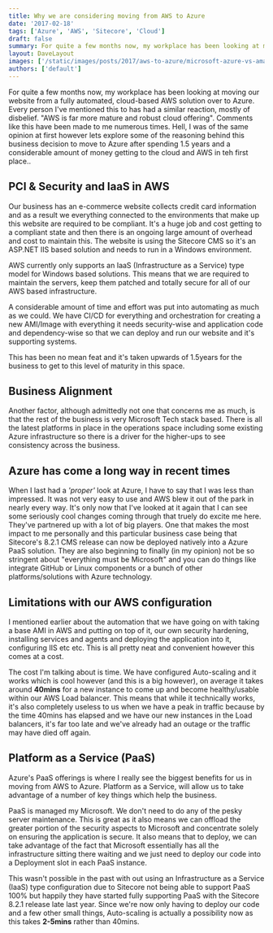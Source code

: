 ```yaml
---
title: Why we are considering moving from AWS to Azure
date: '2017-02-18'
tags: ['Azure', 'AWS', 'Sitecore', 'Cloud']
draft: false
summary: For quite a few months now, my workplace has been looking at moving our website from a fully automated, cloud-based AWS solution over to Azure. Every person I've mentioned this to has had a similar reaction, mostly of disbelief. "AWS is far more mature and robust cloud offering".
layout: DaveLayout
images: ['/static/images/posts/2017/aws-to-azure/microsoft-azure-vs-amazon-aws-comparison-between-two-cloud-computing-giants-1.jpg']
authors: ['default']
---
```


For quite a few months now, my workplace has been looking at moving our website from a fully automated, cloud-based AWS solution over to Azure. Every person I've mentioned this to has had a similar reaction, mostly of disbelief. "AWS is far more mature and robust cloud offering". Comments like this have been made to me numerous times. Hell, I was of the same opinion at first however lets explore some of the reasoning behind this business decision to move to Azure after spending 1.5 years and a considerable amount of money getting to the cloud and AWS in teh first place..

## PCI & Security and IaaS in AWS
Our business has an e-commerce website collects credit card information and as a result we everything connected to the environments that make up this website are required to be compliant. It's a huge job and cost getting to a compliant state and then there is an ongoing large amount of overhead and cost to maintain this. The website is using the Sitecore CMS so it's an ASP.NET IIS based solution and needs to run in a Windows environment.

AWS currently only supports an IaaS (Infrastructure as a Service) type model for Windows based solutions. This means that we are required to maintain the servers, keep them patched and totally secure for all of our AWS based infrastructure.

A considerable amount of time and effort was put into automating as much as we could. We have CI/CD for everything and orchestration for creating a new AMI/Image with everything it needs security-wise and application code and dependency-wise so that we can deploy and run our website and it's supporting systems.

This has been no mean feat and it's taken upwards of 1.5years for the business to get to this level of maturity in this space.

## Business Alignment
Another factor, although admittedly not one that concerns me as much, is that the rest of the business is very Microsoft Tech stack based. There is all the latest platforms in place in the operations space including some existing Azure infrastructure so there is a driver for the higher-ups to see consistency across the business.

## Azure has come a long way in recent times
When I last had a *'proper'* look at Azure, I have to say that I was less than impressed. It was not very easy to use and AWS blew it out of the park in nearly every way. It's only now that I've looked at it again that I can see some seriously cool changes coming through that truely do excite me here. They've partnered up with a lot of big players. One that makes the most impact to me personally and this particular business case being that Sitecore's 8.2.1 CMS release can now be deployed natively into a Azure PaaS solution. They are also beginning to finally (in my opinion) not be so stringent about "everything must be Microsoft" and you can do things like integrate GitHub or Linux components or a bunch of other platforms/solutions with Azure technology.

## Limitations with our AWS configuration
I mentioned earlier about the automation that we have going on with taking a base AMI in AWS and putting on top of it, our own security hardening, installing services and agents and deploying the application into it, configuring IIS etc etc. This is all pretty neat and convenient however this comes at a cost.

The cost I'm talking about is time. We have configured Auto-scaling and it works which is cool however (and this is a big however), on average it takes around **40mins** for a new instance to come up and become healthy/usable within our AWS Load balancer. This means that while it technically works, it's also completely useless to us when we have a peak in traffic because by the time 40mins has elapsed and we have our new instances in the Load balancers, it's far too late and we've already had an outage or the traffic may have died off again.

## Platform as a Service (PaaS)
Azure's PaaS offerings is where I really see the biggest benefits for us in moving from AWS to Azure. Platform as a Service, will allow us to take advantage of a number of key things which help the business.

PaaS is managed my Microsoft. We don't need to do any of the pesky server maintenance. This is great as it also means we can offload the greater portion of the security aspects to Microsoft and concentrate solely on ensuring the application is secure. It also means that to deploy, we can take advantage of the fact that Microsoft essentially has all the infrastructure sitting there waiting and we just need to deploy our code into a Deployment slot in each PaaS instance.

This wasn't possible in the past with out using an Infrastructure as a Service (IaaS) type configuration due to Sitecore not being able to support PaaS 100% but happily they have started fully supporting PaaS with the Sitecore 8.2.1 release late last year. Since we're now only having to deploy our code and a few other small things, Auto-scaling is actually a possibility now as this takes **2-5mins** rather than 40mins.


